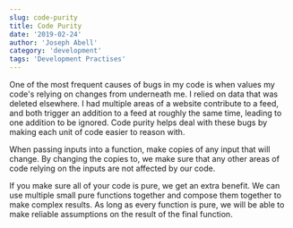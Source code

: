 ```yaml
---
slug: code-purity
title: Code Purity
date: '2019-02-24'
author: 'Joseph Abell'
category: 'development'
tags: 'Development Practises'
---
```


One of the most frequent causes of bugs in my code is when values my code's relying on changes from underneath me.
I relied on data that was deleted elsewhere. I had multiple areas of a website contribute to a feed, and both
trigger an addition to a feed at roughly the same time, leading to one addition to be ignored.
Code purity helps deal with these bugs by making each unit of code easier to reason with.

When passing inputs into a function, make copies of any input that will change.
By changing the copies to, we make sure that any other areas of code relying on the
inputs are not affected by our code.

If you make sure all of your code is pure, we get an extra benefit. We can use multiple small
pure functions together and compose them together to make complex results. As long as every
function is pure, we will be able to make reliable assumptions on the result of the final function.
